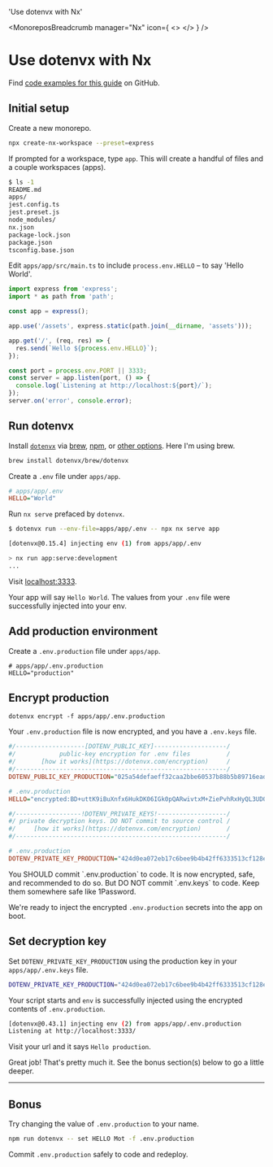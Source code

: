

  'Use dotenvx with Nx'

<MonoreposBreadcrumb manager="Nx" icon={
  <>
    <NxIcon className="h-9 w-9 text-[#143055] dark:text-[#ffffff]"/>
  </>
} />
# Use dotenvx with Nx
<GuideHeading lead={description} />

<Note>
  Find <a href="https://github.com/dotenvx/examples/tree/main/monorepos/nx">code examples for this guide</a> on GitHub.
</Note>

## Initial setup

Create a new monorepo.

```bash
npx create-nx-workspace --preset=express
```

If prompted for a workspace, type `app`. This will create a handful of files and a couple workspaces (apps).

```bash
$ ls -1
README.md
apps/
jest.config.ts
jest.preset.js
node_modules/
nx.json
package-lock.json
package.json
tsconfig.base.json
```

Edit `apps/app/src/main.ts` to include `process.env.HELLO` – to say 'Hello World'.

```js {{ title: 'apps/app/src/main.ts' }}
import express from 'express';
import * as path from 'path';

const app = express();

app.use('/assets', express.static(path.join(__dirname, 'assets')));

app.get('/', (req, res) => {
  res.send(`Hello ${process.env.HELLO}`);
});

const port = process.env.PORT || 3333;
const server = app.listen(port, () => {
  console.log(`Listening at http://localhost:${port}/`);
});
server.on('error', console.error);
```

## Run dotenvx

Install [`dotenvx`](https://github.com/dotenvx/dotenvx) via [brew](/docs/install#brew), [npm](/docs/install#npm), or [other options](/docs/install). Here I'm using brew.

```bash
brew install dotenvx/brew/dotenvx
```

Create a `.env` file under `apps/app`.

```ini {{ title: 'apps/app/.env' }}
# apps/app/.env
HELLO="World"
```

Run `nx serve` prefaced by `dotenvx`.

```bash
$ dotenvx run --env-file=apps/app/.env -- npx nx serve app

[dotenvx@0.15.4] injecting env (1) from apps/app/.env

> nx run app:serve:development
...
```

Visit [localhost:3333](http://localhost:3333).

<ScreenshotBrowser url="/assets/docs/hello-world.png" www="localhost:3333" />

Your app will say `Hello World`. The values from your `.env` file were successfully injected into your env.

## Add production environment

Create a `.env.production` file under `apps/app`.

```shell {{ title: 'apps/app/.env.production' }}
# apps/app/.env.production
HELLO="production"
```

## Encrypt production

```shell
dotenvx encrypt -f apps/app/.env.production
```

Your `.env.production` file is now encrypted, and you have a `.env.keys` file.

```ini {{ title: "apps/app/.env.production" }}
#/-------------------[DOTENV_PUBLIC_KEY]--------------------/
#/            public-key encryption for .env files          /
#/       [how it works](https://dotenvx.com/encryption)     /
#/----------------------------------------------------------/
DOTENV_PUBLIC_KEY_PRODUCTION="025a54defaeff32caa2bbe60537b88b5b89716eade6df08418d7a68f5c4f742be6"

# .env.production
HELLO="encrypted:BD+uttK9iBuXnfx6HukDK06IGk0pQARwivtxM+ZiePvhRxHyQL3UD0sf0ayLw/P5Y/BED//zRiTlUf6nENuu7QhNJ24g3uADfrDfhvYi/MOHjmfKyRiu+yOxSw6e+c0yRNukS+n8SxONnec="
```

```ini {{ title: "apps/app/.env.keys" }}
#/------------------!DOTENV_PRIVATE_KEYS!-------------------/
#/ private decryption keys. DO NOT commit to source control /
#/     [how it works](https://dotenvx.com/encryption)       /
#/----------------------------------------------------------/

# .env.production
DOTENV_PRIVATE_KEY_PRODUCTION="424d0ea072eb17c6bee9b4b42ff6333513cf128ea3d5d60ccf79246ca7c3f786"
```

<Note>
  You SHOULD commit `.env.production` to code. It is now encrypted, safe, and recommended to do so. But DO NOT commit `.env.keys` to code. Keep them somewhere safe like 1Password.
</Note>

We're ready to inject the encrypted `.env.production` secrets into the app on boot.

## Set decryption key

Set `DOTENV_PRIVATE_KEY_PRODUCTION` using the production key in your `apps/app/.env.keys` file.

```bash
DOTENV_PRIVATE_KEY_PRODUCTION="424d0ea072eb17c6bee9b4b42ff6333513cf128ea3d5d60ccf79246ca7c3f786" dotenvx run -f apps/app/.env.production -- npx nx serve app
```

Your script starts and `env` is successfully injected using the encrypted contents of `.env.production`.

```bash
[dotenvx@0.43.1] injecting env (2) from apps/app/.env.production
Listening at http://localhost:3333/
```

Visit your url and it says `Hello production`.

<ScreenshotBrowser url="/assets/docs/hello-production.png" www="localhost:3333" />

<WellDone/>

Great job! That's pretty much it. See the bonus section(s) below to go a little deeper.

---

## Bonus

Try changing the value of `.env.production` to your name.

```sh
npm run dotenvx -- set HELLO Mot -f .env.production
```

Commit `.env.production` safely to code and redeploy.

<ScreenshotBrowser url="/assets/docs/hello-mot.png" />
